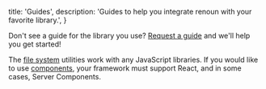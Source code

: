 
  title: 'Guides',
  description:
    'Guides to help you integrate renoun with your favorite library.',
}

<Row>
  <AllGuides />
</Row>

Don't see a guide for the library you use? [Request a guide](https://github.com/souporserious/renoun/issues/new?title=requesting%20a%20guide%20for%20%3Cframework-here%3E) and we'll help you get started!

<Note>

The [file system](/utilities/file-system) utilities work with any JavaScript libraries. If you would like to use [components](/components), your framework must support
React, and in some cases, Server Components.

</Note>
